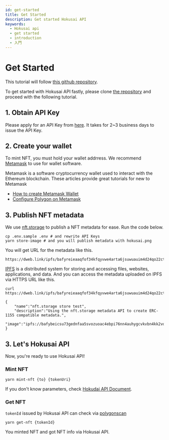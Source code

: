 ```yaml
---
id: get-started
title: Get Started
description: Get started Hokusai API
keywords:
  - Hokusai api
  - get started
  - introduction
  - 入門
---
```


# Get Started

This tutorial will follow [this github repository](https://github.com/0xhokusai/hokusai-get-started).

To get started with Hokusai API fastly, please clone [the repository](https://github.com/0xhokusai/hokusai-get-started) and proceed with the following tutorial.

## 1. Obtain API Key

Please apply for an API Key from [here](https://hokusai.app/pre-register).
It takes for 2~3 business days to issue the API Key.

## 2. Create your wallet

To mint NFT, you must hold your wallet addrress.
We recommend [Metamask](https://docs.metamask.io) to use for wallet software.

Metamask is a software cryptocurrency wallet used to interact with the Ethereum blockchain.
These articles provide great tutorials for new to Metamask
- [How to create Metamask Wallet](https://docs.matic.network/docs/develop/metamask/hello/)
- [Configure Polygon on Metamask](https://docs.matic.network/docs/develop/metamask/config-polygon-on-metamask)

## 3. Publish NFT metadata

We use [nft.storage](https://nft.storage/) to publish a NFT metadata for ease.
Run the code below.

```:bash
cp .env.sample .env # and rewrite API Keys
yarn store-image # and you will publish metadata with hokusai.png
```

You will get URL for the metadata like this.

```
https://dweb.link/ipfs/bafyreieaaqfof34kfqyvwe4arta6jsuwuauim4d24qo22ct2xnvjnlnrb4//metadata.json
```

[IPFS](https://docs.ipfs.io/) is a distributed system for storing and accessing files, websites, applications, and data.
And you can access the metadata uploaded on IPFS via HTTPS URL like this.

```:bash
curl https://dweb.link/ipfs/bafyreieaaqfof34kfqyvwe4arta6jsuwuauim4d24qo22ct2xnvjnlnrb4/metadata.json

{
    "name":"nft.storage store test",
    "description":"Using the nft.storage metadata API to create ERC-1155 compatible metadata.",
    "image":"ipfs://bafybeicsu73gednfaa5svozuoac4ebpi76nn4auhygcvkvbn4kk2vdv5ey/hokusai.png"
}
```

## 3. Let's Hokusai API

Now, you're ready to use Hokusai API!

### Mint NFT

```:bash
yarn mint-nft {to} {tokenUri}
```

If you don't know parameters, check [Hokudai API Document](https://docs.hokusai.app/).

### Get NFT

`tokenId` issued by Hokusai API can check via [polygonscan](https://mumbai.polygonscan.com)

```:bash
yarn get-nft {tokenId}
```

You minted NFT and got NFT info via Hokusai API.